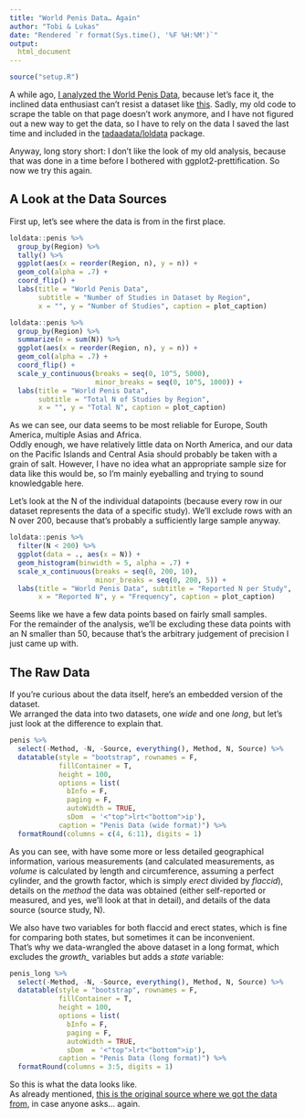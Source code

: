 ```yaml
---
title: "World Penis Data… Again"
author: "Tobi & Lukas"
date: "Rendered `r format(Sys.time(), '%F %H:%M')`"
output: 
  html_document
---
```


```r
source("setup.R")
```

A while ago, [I analyzed the World Penis Data](https://blog.jemu.name/post/2015/08/i-analyzed-some-world-penis-data---because-why-not/), because let's face it, the inclined data enthusiast can't resist a dataset like [this](http://www.everyoneweb.com/worldpenissize). Sadly, my old code to scrape the table on that page doesn't work anymore, and I have not figured out a new way to get the data, so I have to rely on the data I saved the last time and included in the [tadaadata/loldata](https://github.com/tadaadata/loldata) package.  

Anyway, long story short: I don't like the look of my old analysis, because that was done in a time before I bothered with ggplot2-prettification. So now we try this again.

## A Look at the Data Sources

First up, let's see where the data is from in the first place.

```r
loldata::penis %>%
  group_by(Region) %>%
  tally() %>%
  ggplot(aes(x = reorder(Region, n), y = n)) +
  geom_col(alpha = .7) +
  coord_flip() +
  labs(title = "World Penis Data", 
       subtitle = "Number of Studies in Dataset by Region",
       x = "", y = "Number of Studies", caption = plot_caption)

loldata::penis %>%
  group_by(Region) %>%
  summarize(n = sum(N)) %>%
  ggplot(aes(x = reorder(Region, n), y = n)) +
  geom_col(alpha = .7) +
  coord_flip() +
  scale_y_continuous(breaks = seq(0, 10^5, 5000), 
                     minor_breaks = seq(0, 10^5, 1000)) +
  labs(title = "World Penis Data", 
       subtitle = "Total N of Studies by Region",
       x = "", y = "Total N", caption = plot_caption)
```

As we can see, our data seems to be most reliable for Europe, South America, multiple Asias and Africa.  
Oddly enough, we have relatively little data on North America, and our data on the Pacific Islands and Central Asia should probably be taken with a grain of salt. However, I have no idea what an appropriate sample size for data like this would be, so I'm mainly eyeballing and trying to sound knowledgable here.

Let's look at the N of the individual datapoints (because every row in our dataset represents the data of a specific study). We'll exclude rows with an N over 200, because that's probably a sufficiently large sample anyway.

```r
loldata::penis %>%
  filter(N < 200) %>%
  ggplot(data = ., aes(x = N)) +
  geom_histogram(binwidth = 5, alpha = .7) +
  scale_x_continuous(breaks = seq(0, 200, 10),
                     minor_breaks = seq(0, 200, 5)) +
  labs(title = "World Penis Data", subtitle = "Reported N per Study",
       x = "Reported N", y = "Frequency", caption = plot_caption)
```


Seems like we have a few data points based on fairly small samples.  
For the remainder of the analysis, we'll be excluding these data points with an N smaller than 50, because that's the arbitrary judgement of precision I just came up with.

## The Raw Data

If you're curious about the data itself, here's an embedded version of the dataset.  
We arranged the data into two datasets, one *wide* and one *long*, but let's just look at the difference to explain that.

```r
penis %>%
  select(-Method, -N, -Source, everything(), Method, N, Source) %>%
  datatable(style = "bootstrap", rownames = F, 
            fillContainer = T, 
            height = 100,
            options = list(
              bInfo = F,
              paging = F,
              autoWidth = TRUE,
              sDom  = '<"top">lrt<"bottom">ip'), 
            caption = "Penis Data (wide format)") %>%
  formatRound(columns = c(4, 6:11), digits = 1)
```

As you can see, with have some more or less detailed geographical information, various measurements (and calculated measurements, as *volume* is calculated by length and circumference, assuming a perfect cylinder, and the growth factor, which is simply *erect* divided by *flaccid*), details on the *method* the data was obtained (either self-reported or measured, and yes, we'll look at that in detail), and details of the data source (source study, N).  

We also have two variables for both flaccid and erect states, which is fine for comparing both states, but sometimes it can be inconvenient.  
That's why we data-wrangled the above dataset in a long format, which excludes the *growth_* variables but adds a *state* variable:

```r
penis_long %>%
  select(-Method, -N, -Source, everything(), Method, N, Source) %>%
  datatable(style = "bootstrap", rownames = F, 
            fillContainer = T, 
            height = 100,
            options = list(
              bInfo = F,
              paging = F,
              autoWidth = TRUE,
              sDom  = '<"top">lrt<"bottom">ip'), 
            caption = "Penis Data (long format)") %>%
  formatRound(columns = 3:5, digits = 1)
```

So this is what the data looks like.  
As already mentioned, [this is the original source where we got the data from](http://www.everyoneweb.com/worldpenissize), in case anyone asks… again.
